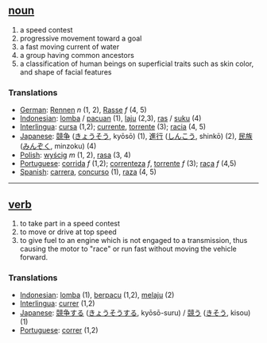 == [[noun]] ==
# a speed contest
# progressive movement toward a goal
# a fast moving current of water
# a group having common ancestors
# a classification of human beings on superficial traits such as skin color, and shape of facial features

=== Translations ===
*[[German]]: [[Rennen]] ''n'' (1, 2), [[Rasse]] ''f'' (4, 5)
*[[Indonesian]]: [[lomba]] / [[pacu]]an (1), [[laju]] (2,3), [[ras]] / [[suku]] (4)
*[[Interlingua]]: [[cursa]] (1,2); [[currente]], [[torrente]] (3); [[racia]] (4, 5)
*[[Japanese]]: [[競争]] ([[きょうそう]], kyōsō) (1), [[進行]] ([[しんこう]], shinkō) (2), [[民族]] ([[みんぞく]], minzoku) (4)
*[[Polish]]: [[wyścig]] ''m'' (1, 2), [[rasa]] (3, 4)
*[[Portuguese]]: [[corrida]] ''f'' (1,2); [[correnteza]] ''f'', [[torrente]] ''f'' (3); [[raça]] ''f'' (4,5)
*[[Spanish]]: [[carrera]], [[concurso]] (1), [[raza]] (4, 5)

----

== [[verb]] ==
# to take part in a speed contest
# to move or drive at top speed
# to give fuel to an engine which is not engaged to a transmission, thus causing the motor to "race" or run fast without moving the vehicle forward.

=== Translations ===
*[[Indonesian]]: [[lomba]] (1), [[pacu|berpacu]] (1,2), [[laju|melaju]] (2)
*[[Interlingua]]: [[currer]] (1,2)
*[[Japanese]]: [[競争]]する ([[きょうそう]]する, kyōsō-suru) / [[競う]] ([[きそう]], kisou) (1)
*[[Portuguese]]: [[correr]] (1,2)